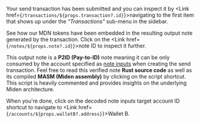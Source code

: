 
Your send transaction has been submitted and you can inspect it by <Link href={`/transactions/${props.transaction?.id}`}>navigating to the first item</Link> that shows up under the _"Transactions"_ sub-menu in the sidebar.

See how our MDN tokens have been embedded in the resulting output note generated by the transaction. Click on the <Link href={`/notes/${props.note?.id}`}>note ID</Link> to inspect it further.

This output note is a **P2ID (Pay-to-ID)** note meaning it can be only consumed by the account specified as [note inputs](https://0xmiden.github.io/miden-docs/imported/miden-base/src/note.html#inputs) when creating the send transaction.
Feel free to read this verified note **Rust source code** as well as its compiled **MASM (Miden assembly)** by clicking on the <Link href="/scripts/p2id">script shortcut</Link>.
This script is heavily commented and provides insights on the underlying Miden architecture.

When you're done, click on the decoded note inputs target account ID shortcut to navigate to <Link href={`/accounts/${props.walletB?.address}`}>Wallet B</Link>.
